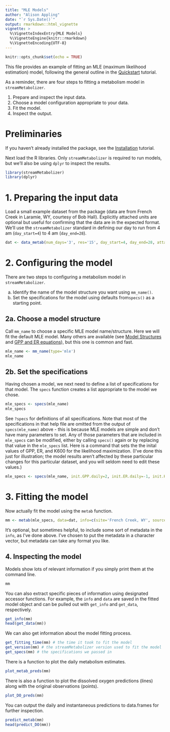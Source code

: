 ```yaml
---
title: "MLE Models"
author: "Alison Appling"
date: "`r Sys.Date()`"
output: rmarkdown::html_vignette
vignette: >
  %\VignetteIndexEntry{MLE Models}
  %\VignetteEngine{knitr::rmarkdown}
  %\VignetteEncoding{UTF-8}
---
```


```r
knitr::opts_chunk$set(echo = TRUE)
```

This file provides an example of fitting an MLE (maximum likelihood estimation) model, following the general outline in the [Quickstart](get_started.html) tutorial.

As a reminder, there are four steps to fitting a metabolism model in `streamMetabolizer`.

1. Prepare and inspect the input data.
2. Choose a model configuration appropriate to your data.
3. Fit the model.
4. Inspect the output.

# Preliminaries

If you haven't already installed the package, see the [Installation](installation.html) tutorial.

Next load the R libraries. Only `streamMetabolizer` is required to run models, but we'll also be using `dplyr` to inspect the results.
```r
library(streamMetabolizer)
library(dplyr)
```

# 1. Preparing the input data

Load a small example dataset from the package (data are from French
Creek in Laramie, WY, courtesy of Bob Hall). Explicitly attached units are
optional but useful for confirming that the data are in the expected format.
We'll use the `streamMetabolizer` standard in defining our day to run from 4 am
(`day_start=4`) to 4 am (`day_end=28`).
```r
dat <- data_metab(num_days='3', res='15', day_start=4, day_end=28, attach.units=TRUE)
```

# 2. Configuring the model

There are two steps to configuring a metabolism model in `streamMetabolizer`.
 
a. Identify the name of the model structure you want using `mm_name()`.
b. Set the specifications for the model using defaults from`specs()` as a starting point.

## 2a. Choose a model structure

Call `mm_name` to choose a specific MLE model name/structure. Here we will fit
the default MLE model. Many others are available (see [Model Structures](model_structures.html)
and [GPP and ER equations](gpp_er_eqs.html)), but this one is common and fast.
```r
mle_name <- mm_name(type='mle')
mle_name
```

## 2b. Set the specifications

Having chosen a model, we next need to define a list of specifications for that
model. The `specs` function creates a list appropriate to the model we chose.
```r
mle_specs <- specs(mle_name)
mle_specs
```

See `?specs` for definitions of all specifications. Note that most of the 
specifications in that help file are omitted from the output of
`specs(mle_name)` above - this is because MLE models are simple and don't have
many parameters to set. Any of those parameters that are included in
`mle_specs` can be modified, either by calling `specs()` again or by replacing
that value in the `mle_specs` list. Here is a command that sets the the inital
values of GPP, ER, and K600 for the likelihood maximization. (I've done this
just for illustration; the model results aren't affected by these particular
changes for this particular dataset, and you will seldom need to edit these values.)
```r
mle_specs <- specs(mle_name, init.GPP.daily=2, init.ER.daily=-1, init.K600.daily=3)
```

# 3. Fitting the model

Now actually fit the model using the `metab` function.
```r
mm <- metab(mle_specs, data=dat, info=c(site='French Creek, WY', source='Bob Hall'))
```

It's optional, but sometimes helpful, to include some sort of metadata in the
`info`, as I've done above. I've chosen to put the metadata in a character
vector, but metadata can take any format you like.

## 4. Inspecting the model

Models show lots of relevant information if you simply print them at the command line.
```r
mm
```

You can also extract specific pieces of information using designated accessor
functions. For example, the `info` and `data` are saved in the fitted model
object and can be pulled out with `get_info` and `get_data`, respectively.
```r
get_info(mm)
head(get_data(mm))
```

We can also get information about the model fitting process.
```r
get_fitting_time(mm) # the time it took to fit the model
get_version(mm) # the streamMetabolizer version used to fit the model
get_specs(mm) # the specifications we passed in
```

There is a function to plot the daily metabolism estimates.
```r
plot_metab_preds(mm)
```

There is also a function to plot the dissolved oxygen predictions (lines) along
with the original observations (points).
```r
plot_DO_preds(mm)
```

You can output the daily and instantaneous predictions to data.frames for
further inspection.
```r
predict_metab(mm)
head(predict_DO(mm))
```
